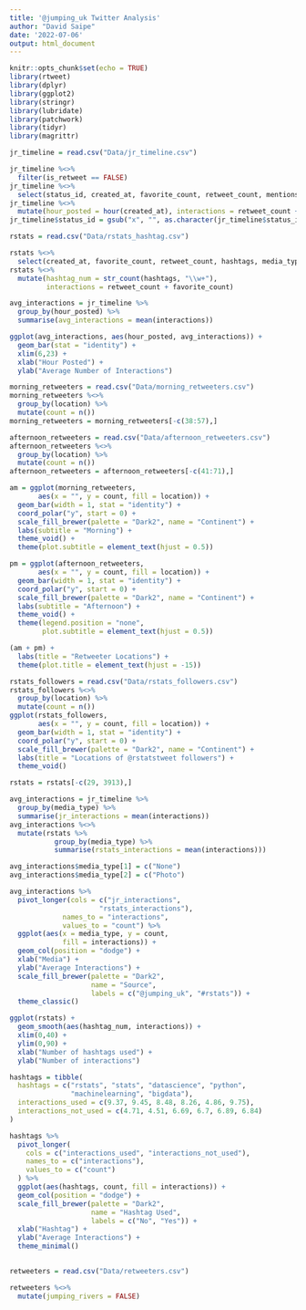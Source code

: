 ```yaml
---
title: '@jumping_uk Twitter Analysis'
author: "David Saipe"
date: '2022-07-06'
output: html_document
---
```


```r
knitr::opts_chunk$set(echo = TRUE)
library(rtweet)
library(dplyr)
library(ggplot2)
library(stringr)
library(lubridate)
library(patchwork)
library(tidyr)
library(magrittr)
```

```r
jr_timeline = read.csv("Data/jr_timeline.csv")

jr_timeline %<>%
  filter(is_retweet == FALSE)
jr_timeline %<>%
  select(status_id, created_at, favorite_count, retweet_count, mentions_screen_name, urls_url, hashtags, media_type)
jr_timeline %<>%
  mutate(hour_posted = hour(created_at), interactions = retweet_count + favorite_count)
jr_timeline$status_id = gsub("x", "", as.character(jr_timeline$status_id))
```

```r
rstats = read.csv("Data/rstats_hashtag.csv")

rstats %<>%
  select(created_at, favorite_count, retweet_count, hashtags, media_type, urls_url, mentions_screen_name)
rstats %<>%
  mutate(hashtag_num = str_count(hashtags, "\\w+"),
         interactions = retweet_count + favorite_count)

```

```r
avg_interactions = jr_timeline %>%
  group_by(hour_posted) %>%
  summarise(avg_interactions = mean(interactions))

ggplot(avg_interactions, aes(hour_posted, avg_interactions)) +
  geom_bar(stat = "identity") +
  xlim(6,23) +
  xlab("Hour Posted") + 
  ylab("Average Number of Interactions")

morning_retweeters = read.csv("Data/morning_retweeters.csv")
morning_retweeters %<>%
  group_by(location) %>%
  mutate(count = n())
morning_retweeters = morning_retweeters[-c(38:57),]

afternoon_retweeters = read.csv("Data/afternoon_retweeters.csv")
afternoon_retweeters %<>%
  group_by(location) %>%
  mutate(count = n())
afternoon_retweeters = afternoon_retweeters[-c(41:71),]

am = ggplot(morning_retweeters, 
       aes(x = "", y = count, fill = location)) +
  geom_bar(width = 1, stat = "identity") + 
  coord_polar("y", start = 0) +
  scale_fill_brewer(palette = "Dark2", name = "Continent") +
  labs(subtitle = "Morning") +
  theme_void() +
  theme(plot.subtitle = element_text(hjust = 0.5))

pm = ggplot(afternoon_retweeters, 
       aes(x = "", y = count, fill = location)) +
  geom_bar(width = 1, stat = "identity") + 
  coord_polar("y", start = 0) +
  scale_fill_brewer(palette = "Dark2", name = "Continent") +
  labs(subtitle = "Afternoon") +
  theme_void() +
  theme(legend.position = "none",
        plot.subtitle = element_text(hjust = 0.5)) 

(am + pm) +
  labs(title = "Retweeter Locations") +
  theme(plot.title = element_text(hjust = -15))

rstats_followers = read.csv("Data/rstats_followers.csv")
rstats_followers %<>%
  group_by(location) %>%
  mutate(count = n())
ggplot(rstats_followers, 
       aes(x = "", y = count, fill = location)) +
  geom_bar(width = 1, stat = "identity") + 
  coord_polar("y", start = 0) +
  scale_fill_brewer(palette = "Dark2", name = "Continent") +
  labs(title = "Locations of @rstatstweet followers") +
  theme_void() 
```

```r
rstats = rstats[-c(29, 3913),]

avg_interactions = jr_timeline %>%
  group_by(media_type) %>%
  summarise(jr_interactions = mean(interactions))
avg_interactions %<>%
  mutate(rstats %>%
           group_by(media_type) %>%
           summarise(rstats_interactions = mean(interactions)))

avg_interactions$media_type[1] = c("None")
avg_interactions$media_type[2] = c("Photo")

avg_interactions %>%
  pivot_longer(cols = c("jr_interactions",
                      "rstats_interactions"),
             names_to = "interactions",
             values_to = "count") %>%
  ggplot(aes(x = media_type, y = count, 
             fill = interactions)) +
  geom_col(position = "dodge") +
  xlab("Media") +
  ylab("Average Interactions") + 
  scale_fill_brewer(palette = "Dark2", 
                    name = "Source",
                    labels = c("@jumping_uk", "#rstats")) +
  theme_classic()
```


```r
ggplot(rstats) +
  geom_smooth(aes(hashtag_num, interactions)) +
  xlim(0,40) +
  ylim(0,90) +
  xlab("Number of hashtags used") + 
  ylab("Number of interactions")

hashtags = tibble(
  hashtags = c("rstats", "stats", "datascience", "python",
               "machinelearning", "bigdata"),
  interactions_used = c(9.37, 9.45, 8.48, 8.26, 4.86, 9.75),
  interactions_not_used = c(4.71, 4.51, 6.69, 6.7, 6.89, 6.84)
)

hashtags %>% 
  pivot_longer(
    cols = c("interactions_used", "interactions_not_used"),
    names_to = c("interactions"),
    values_to = c("count")
  ) %>%
  ggplot(aes(hashtags, count, fill = interactions)) +
  geom_col(position = "dodge") + 
  scale_fill_brewer(palette = "Dark2", 
                    name = "Hashtag Used",
                    labels = c("No", "Yes")) +
  xlab("Hashtag") +
  ylab("Average Interactions") +
  theme_minimal()
  
```

```r
retweeters = read.csv("Data/retweeters.csv")

retweeters %<>%
  mutate(jumping_rivers = FALSE)


```




